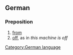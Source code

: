 ==German==
===Preposition===
# [[from]]
# [[off]], as in ''this machine is off''

[[Category:German language]]
